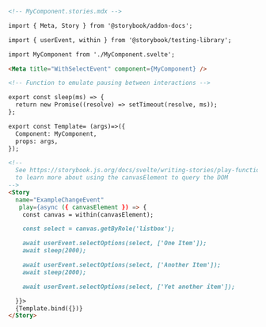 ```md
<!-- MyComponent.stories.mdx -->

import { Meta, Story } from '@storybook/addon-docs';

import { userEvent, within } from '@storybook/testing-library';

import MyComponent from './MyComponent.svelte';

<Meta title="WithSelectEvent" component={MyComponent} />

<!-- Function to emulate pausing between interactions -->

export const sleep(ms) => {
  return new Promise((resolve) => setTimeout(resolve, ms));
};

export const Template= (args)=>({
  Component: MyComponent,
  props: args,
});

<!--  
  See https://storybook.js.org/docs/svelte/writing-stories/play-function#working-with-the-canvas
  to learn more about using the canvasElement to query the DOM
-->
<Story 
  name="ExampleChangeEvent"
   play={async ({ canvasElement }) => {
    const canvas = within(canvasElement);

    const select = canvas.getByRole('listbox');

    await userEvent.selectOptions(select, ['One Item']);
    await sleep(2000);

    await userEvent.selectOptions(select, ['Another Item']);
    await sleep(2000);

    await userEvent.selectOptions(select, ['Yet another item']);

  }}>
  {Template.bind({})}
</Story>
```